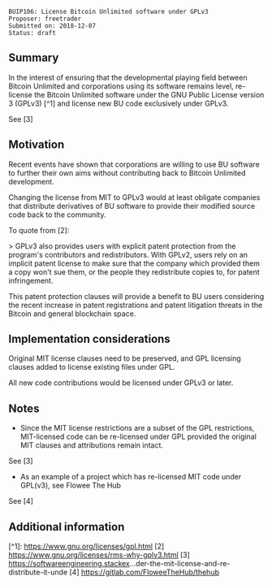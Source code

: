 <pre>
BUIP106: License Bitcoin Unlimited software under GPLv3
Proposer: freetrader
Submitted on: 2018-12-07
Status: draft
</pre>

==Summary==

In the interest of ensuring that the developmental playing field between Bitcoin Unlimited and corporations using its software remains level, re-license the Bitcoin Unlimited software under the GNU Public License version 3 (GPLv3) [^1] and license new BU code exclusively under GPLv3.

See [3]
==Motivation==

Recent events have shown that corporations are willing to use BU software to further their own aims without contributing back to Bitcoin Unlimited development.

Changing the license from MIT to GPLv3 would at least obligate companies that distribute derivatives of BU software to provide their modified source code back to the community.

To quote from [2]:

> GPLv3 also provides users with explicit patent protection from the program's contributors and redistributors. With GPLv2, users rely on an implicit patent license to make sure that the company which provided them a copy won't sue them, or the people they redistribute copies to, for patent infringement.

This patent protection clauses will provide a benefit to BU users considering the recent increase in patent registrations and patent litigation threats in the Bitcoin and general blockchain space.

== Implementation considerations ==

Original MIT license clauses need to be preserved, and GPL licensing clauses added to license existing files under GPL.

All new code contributions would be licensed under GPLv3 or later.

== Notes ==

* Since the MIT license restrictions are a subset of the GPL restrictions, MIT-licensed code can be re-licensed under GPL provided the original MIT clauses and attributions remain intact.
See [3]
* As an example of a project which has re-licensed MIT code under GPL(v3), see Flowee The Hub 
See [4]



== Additional information ==

[^1]: https://www.gnu.org/licenses/gpl.html
[2] https://www.gnu.org/licenses/rms-why-gplv3.html
[3] https://softwareengineering.stackex...der-the-mit-license-and-re-distribute-it-unde
[4] https://gitlab.com/FloweeTheHub/thehub
